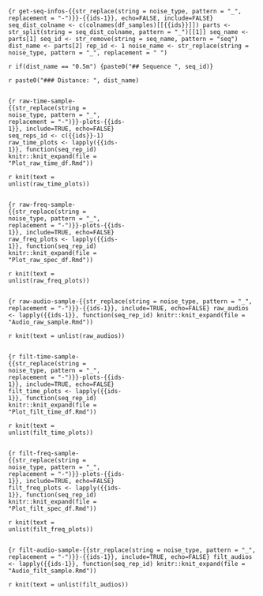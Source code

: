 ```{r get-seq-infos-{{str_replace(string = noise_type, pattern = "_", replacement = "-")}}-{{ids-1}}, echo=FALSE, include=FALSE}
seq_dist_colname <- c(colnames(df_samples)[[{{ids}}]])
parts <- str_split(string = seq_dist_colname, pattern = "_")[[1]]
seq_name <- parts[1]
seq_id <- str_remove(string = seq_name, pattern = "seq")
dist_name <- parts[2]
rep_id <- 1
noise_name <- str_replace(string = noise_type, pattern = "_", replacement = " ")
```

`r if(dist_name == "0.5m") {paste0("## Sequence ", seq_id)}`

`r paste0("### Distance: ", dist_name)`

::: {}
::: {.column width="48%"}

```{r raw-time-sample-{{str_replace(string = noise_type, pattern = "_", replacement = "-")}}-plots-{{ids-1}}, include=TRUE, echo=FALSE}
seq_reps_id <- c({{ids}}-1)
raw_time_plots <- lapply({{ids-1}}, function(seq_rep_id) knitr::knit_expand(file = "Plot_raw_time_df.Rmd"))
```

`r knit(text = unlist(raw_time_plots))`

:::
::: {.column width="2%"}
:::
::: {.column width="48%"}

```{r raw-freq-sample-{{str_replace(string = noise_type, pattern = "_", replacement = "-")}}-plots-{{ids-1}}, include=TRUE, echo=FALSE}
raw_freq_plots <- lapply({{ids-1}}, function(seq_rep_id) knitr::knit_expand(file = "Plot_raw_spec_df.Rmd"))
```

`r knit(text = unlist(raw_freq_plots))`

:::
:::

```{r raw-audio-sample-{{str_replace(string = noise_type, pattern = "_", replacement = "-")}}-{{ids-1}}, include=TRUE, echo=FALSE}
raw_audios <- lapply({{ids-1}}, function(seq_rep_id) knitr::knit_expand(file = "Audio_raw_sample.Rmd"))
```

`r knit(text = unlist(raw_audios))`

::: {}
::: {.column width="48%"}

```{r filt-time-sample-{{str_replace(string = noise_type, pattern = "_", replacement = "-")}}-plots-{{ids-1}}, include=TRUE, echo=FALSE}
filt_time_plots <- lapply({{ids-1}}, function(seq_rep_id) knitr::knit_expand(file = "Plot_filt_time_df.Rmd"))
```

`r knit(text = unlist(filt_time_plots))`

:::
::: {.column width="2%"}
:::
::: {.column width="48%"}

```{r filt-freq-sample-{{str_replace(string = noise_type, pattern = "_", replacement = "-")}}-plots-{{ids-1}}, include=TRUE, echo=FALSE}
filt_freq_plots <- lapply({{ids-1}}, function(seq_rep_id) knitr::knit_expand(file = "Plot_filt_spec_df.Rmd"))
```

`r knit(text = unlist(filt_freq_plots))`

:::
:::

```{r filt-audio-sample-{{str_replace(string = noise_type, pattern = "_", replacement = "-")}}-{{ids-1}}, include=TRUE, echo=FALSE}
filt_audios <- lapply({{ids-1}}, function(seq_rep_id) knitr::knit_expand(file = "Audio_filt_sample.Rmd"))
```

`r knit(text = unlist(filt_audios))`

